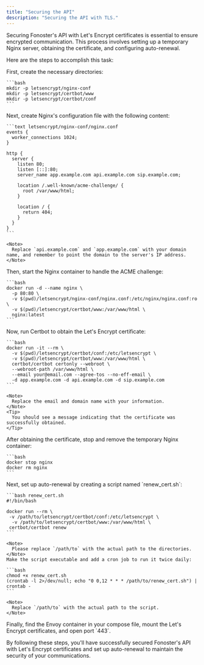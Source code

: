 ```yaml
---
title: "Securing the API"
description: "Securing the API with TLS."
---
```



<WipDocsWarning />

Securing Fonoster's API with Let's Encrypt certificates is essential to ensure encrypted communication. This process involves setting up a temporary Nginx server, obtaining the certificate, and configuring auto-renewal.

Here are the steps to accomplish this task:

<Steps>
  <Step title="Prepare the environment">
    First, create the necessary directories:

    ```bash
    mkdir -p letsencrypt/nginx-conf
    mkdir -p letsencrypt/certbot/www
    mkdir -p letsencrypt/certbot/conf
    ```
  </Step>
  <Step title="Configure Nginx">
    Next, create Nginx's configuration file with the following content:

    ```text letsencrypt/nginx-conf/nginx.conf
    events {
      worker_connections 1024;
    }
    
    http {
      server {
        listen 80;
        listen [::]:80;
        server_name app.example.com api.example.com sip.example.com;
    
        location /.well-known/acme-challenge/ {
          root /var/www/html;
        }
    
        location / {
          return 404;
        }
      }
    }
    ```

    <Note>
      Replace `api.example.com` and `app.example.com` with your domain name, and remember to point the domain to the server's IP address.
    </Note>
  </Step>
  <Step title="Start the container">
    Then, start the Nginx container to handle the ACME challenge:

    ```bash
    docker run -d --name nginx \
      -p 80:80 \
      -v $(pwd)/letsencrypt/nginx-conf/nginx.conf:/etc/nginx/nginx.conf:ro \
      -v $(pwd)/letsencrypt/certbot/www:/var/www/html \
      nginx:latest
    ```
  </Step>
  <Step title="Retrieve the certificates">
    Now, run Certbot to obtain the Let's Encrypt certificate:

    ```bash
    docker run -it --rm \
      -v $(pwd)/letsencrypt/certbot/conf:/etc/letsencrypt \
      -v $(pwd)/letsencrypt/certbot/www:/var/www/html \
      certbot/certbot certonly --webroot \
      --webroot-path /var/www/html \
      --email your@email.com --agree-tos --no-eff-email \
      -d app.example.com -d api.example.com -d sip.example.com
    ```

    <Note>
      Replace the email and domain name with your information.
    </Note>
    <Tip>
      You should see a message indicating that the certificate was successfully obtained.
    </Tip>
  </Step>
  <Step title="Remove the container">
    After obtaining the certificate, stop and remove the temporary Nginx container:

    ```bash
    docker stop nginx
    docker rm nginx
    ```
  </Step>
  <Step title="Set the auto-renewal">
    Next, set up auto-renewal by creating a script named `renew_cert.sh`:

    ```bash renew_cert.sh
    #!/bin/bash
    
    docker run --rm \
     -v /path/to/letsencrypt/certbot/conf:/etc/letsencrypt \
      -v /path/to/letsencrypt/certbot/www:/var/www/html \
     certbot/certbot renew
    ```

    <Note>
      Please replace `/path/to` with the actual path to the directories.
    </Note>
    Make the script executable and add a cron job to run it twice daily:

    ```bash
    chmod +x renew_cert.sh
    (crontab -l 2>/dev/null; echo "0 0,12 * * * /path/to/renew_cert.sh") | crontab -
    ```

    <Note>
      Replace `/path/to` with the actual path to the script.
    </Note>
  </Step>
  <Step title="Finalize settings and run the process">
    Finally, find the Envoy container in your compose file, mount the Let's Encrypt certificates, and open port `443`.
  </Step>
</Steps>

By following these steps, you'll have successfully secured Fonoster's API with Let's Encrypt certificates and set up auto-renewal to maintain the security of your communications.